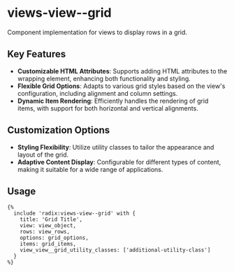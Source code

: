 # views-view--grid

Component implementation for views to display rows in a grid.

## Key Features

- **Customizable HTML Attributes**: Supports adding HTML attributes to the wrapping element, enhancing both functionality and styling.
- **Flexible Grid Options**: Adapts to various grid styles based on the view's configuration, including alignment and column settings.
- **Dynamic Item Rendering**: Efficiently handles the rendering of grid items, with support for both horizontal and vertical alignments.

## Customization Options

- **Styling Flexibility**: Utilize utility classes to tailor the appearance and layout of the grid.
- **Adaptive Content Display**: Configurable for different types of content, making it suitable for a wide range of applications.

## Usage

```twig
{%
  include 'radix:views-view--grid' with {
    title: 'Grid Title',
    view: view_object,
    rows: view_rows,
    options: grid_options,
    items: grid_items,
    view_view__grid_utility_classes: ['additional-utility-class']
  }
%}
```
